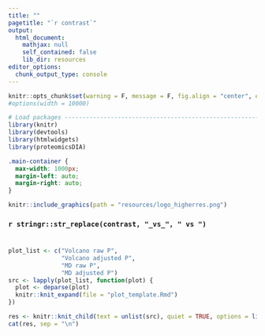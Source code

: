 ```yaml
---
title: ""
pagetitle: "`r contrast`"
output: 
  html_document:
    mathjax: null
    self_contained: false
    lib_dir: resources
editor_options: 
  chunk_output_type: console
---
```


```r
knitr::opts_chunk$set(warning = F, message = F, fig.align = "center", echo = F, cache = F)
#options(width = 10000)

# Load packages -----------------------------------------------------------
library(knitr)
library(devtools)
library(htmlwidgets)
library(proteomicsDIA)
```

```css
.main-container {
  max-width: 1000px;
  margin-left: auto;
  margin-right: auto;
}
```

```r
knitr::include_graphics(path = "resources/logo_higherres.png")
```

### `r stringr::str_replace(contrast, "_vs_", " vs ")` 

# {.tabset .tabset-fade .tabset-pills}

```r
plot_list <- c("Volcano raw P",
               "Volcano adjusted P",
               "MD raw P",
               "MD adjusted P")
src <- lapply(plot_list, function(plot) {
  plot <- deparse(plot)
  knitr::knit_expand(file = "plot_template.Rmd")
})

res <- knitr::knit_child(text = unlist(src), quiet = TRUE, options = list(root.dir = getwd()))
cat(res, sep = "\n")

```

# {-}

